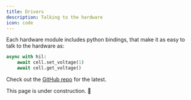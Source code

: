 ```yaml
---
title: Drivers
description: Talking to the hardware
icon: code
---
```


Each hardware module includes python bindings, that make it as easy to talk to the hardware as:

```python
async with hil:
    await cell.set_voltage(1)
    await cell.get_voltage()
```

Check out the [GitHub repo](https://github.com/atopile/hil/tree/main/software/hil/drivers) for the latest.

<Note>
    This page is under construction. 🚧
</Note>
